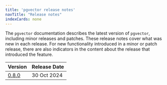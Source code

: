 ```yaml
---
title: 'pgvector release notes'
navTitle: "Release notes"
indexCards: none
---
```

The `pgvector` documentation describes the latest version of `pgvector`, including minor releases and patches. These release notes cover what was new in each release. For new functionality introduced in a minor or patch release, there are also indicators in the content about the release that introduced the feature.

|               Version               | Release Date |
| ----------------------------------- | ------------ |
| [0.8.0](pgvector_0.8.0_rel_notes) | 30 Oct 2024  |

